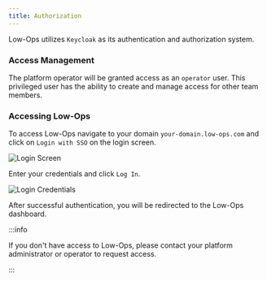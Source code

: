 ```yaml
---
title: Authorization
---
```


Low-Ops utilizes `Keycloak` as its authentication and authorization system.

### Access Management

The platform operator will be granted access as an `operator` user. This privileged user has the ability to create and
manage access for other team members.

### Accessing Low-Ops

To access Low-Ops navigate to your domain `your-domain.low-ops.com` and click on `Login with SSO` on the login screen.

<img src="/img/login.jpg" alt="Login Screen" className="image" />

Enter your credentials and click `Log In`.

<img src="/img/login-credentials.jpg" alt="Login Credentials" className="image" />

After successful authentication, you will be redirected to the Low-Ops dashboard.

:::info

If you don't have access to Low-Ops, please contact your platform administrator or operator to request access.

:::

